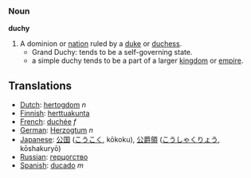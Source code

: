=== Noun ===

'''duchy'''

#A dominion or [[nation]] ruled by a [[duke]] or [[duchess]].
#*Grand Duchy: tends to be a self-governing state.
#*a simple duchy tends to be a part of a larger [[kingdom]] or [[empire]].

==Translations==
*[[Dutch]]: [[hertogdom]] ''n''
*[[Finnish]]: [[herttuakunta]]
*[[French]]: [[duchée]] ''f''
*[[German]]: [[Herzogtum]] ''n''
*[[Japanese]]: [[公国]] ([[こうこく]], kōkoku), [[公爵領]] ([[こうしゃくりょう]], kōshakuryō)
*[[Russian]]: [[герцогство]]
*[[Spanish]]: [[ducado]] ''m''